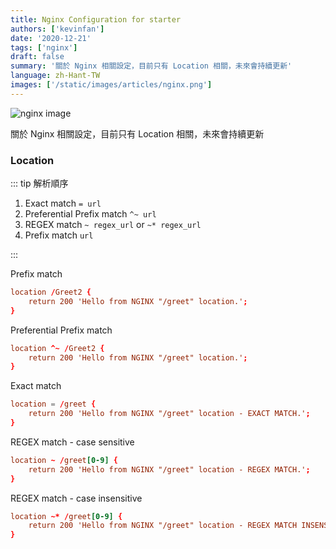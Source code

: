 ```yaml
---
title: Nginx Configuration for starter
authors: ['kevinfan']
date: '2020-12-21'
tags: ['nginx']
draft: false
summary: '關於 Nginx 相關設定，目前只有 Location 相關，未來會持續更新'
language: zh-Hant-TW
images: ['/static/images/articles/nginx.png']
---
```


![nginx image](/static/images/articles/nginx.png)

關於 Nginx 相關設定，目前只有 Location 相關，未來會持續更新

### Location

::: tip
解析順序

1.  Exact match `= url`
2.  Preferential Prefix match `^~ url`
3.  REGEX match `~ regex_url` or `~* regex_url`
4.  Prefix match `url`

:::

Prefix match

```conf
location /Greet2 {
    return 200 'Hello from NGINX "/greet" location.';
}
```

Preferential Prefix match

```conf
location ^~ /Greet2 {
    return 200 'Hello from NGINX "/greet" location.';
}
```

Exact match

```conf
location = /greet {
    return 200 'Hello from NGINX "/greet" location - EXACT MATCH.';
}
```

REGEX match - case sensitive

```conf
location ~ /greet[0-9] {
    return 200 'Hello from NGINX "/greet" location - REGEX MATCH.';
}
```

REGEX match - case insensitive

```conf
location ~* /greet[0-9] {
    return 200 'Hello from NGINX "/greet" location - REGEX MATCH INSENSITIVE.';
}
```
